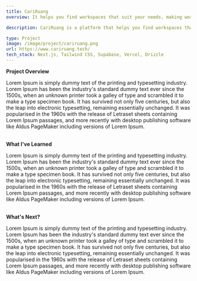 ```yaml
---
title: CariRuang
overview: It helps you find workspaces that suit your needs, making work more convenient and productive for Indonesians.

description: CariRuang is a platform that helps you find workspaces that suit your needs, whether you're freelancing, running a business, or working remotely, making work more convenient and productive for Indonesians. After the pandemic, many people are working remotely, and they need a place to work. CariRuang helps them find a workspace that suits their needs. It also helps workspace owners to promote their workspace and attract more customers.

type: Project
image: /image/project/cariruang.png
url: https://www.cariruang.tech/
tech_stack: Next.js, Tailwind CSS, Supabase, Vercel, Drizzle
---
```


<b id="project-overview">Project Overview</b>

Lorem Ipsum is simply dummy text of the printing and typesetting industry. Lorem Ipsum has been the industry's standard dummy text ever since the 1500s, when an unknown printer took a galley of type and scrambled it to make a type specimen book. It has survived not only five centuries, but also the leap into electronic typesetting, remaining essentially unchanged. It was popularised in the 1960s with the release of Letraset sheets containing Lorem Ipsum passages, and more recently with desktop publishing software like Aldus PageMaker including versions of Lorem Ipsum.

<br />
<b id="lessons-learned">What I've Learned</b>

Lorem Ipsum is simply dummy text of the printing and typesetting industry. Lorem
Ipsum has been the industry's standard dummy text ever since the 1500s, when an
unknown printer took a galley of type and scrambled it to make a type specimen
book. It has survived not only five centuries, but also the leap into electronic
typesetting, remaining essentially unchanged. It was popularised in the 1960s
with the release of Letraset sheets containing Lorem Ipsum passages, and more
recently with desktop publishing software like Aldus PageMaker including
versions of Lorem Ipsum.

<br />
<b id="future-improvements">What's Next?</b>

Lorem Ipsum is simply dummy text of the printing and typesetting industry. Lorem
Ipsum has been the industry's standard dummy text ever since the 1500s, when an
unknown printer took a galley of type and scrambled it to make a type specimen
book. It has survived not only five centuries, but also the leap into electronic
typesetting, remaining essentially unchanged. It was popularised in the 1960s
with the release of Letraset sheets containing Lorem Ipsum passages, and more
recently with desktop publishing software like Aldus PageMaker including
versions of Lorem Ipsum.
